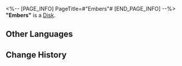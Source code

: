 <%-- [PAGE_INFO]
PageTitle=#"Embers"#
[END_PAGE_INFO] --%>
{{Item Infobox
|id          = 210111
|image       = Item Embers.png
|type        = Disk
|invCategory = Valuables
|rarity      = 3
|effect      = 
|description = A record that can be played on the Express' phonograph. It might be a chance acquisition or a gift from someone else. All sorts of memories surge up when the music plays &mdash; the smiles, encounters, touches, and the excitement of battle. Maybe that is why people still collect records even as society rapidly advances.<br />The current record contains the track "Embers."
}}
{{Description|''It is even a luxury for some people to pass a peaceful day before warm embers.''}}
'''"Embers"''' is a [[Disk]].

==Other Languages==
{{Other Languages
|en   = "Embers"
|zhs  = 《余烬》
|zht  = 〈餘燼〉
|ja   = 『余燼』
|ko   = ≪잔화≫
|es   = Ascuas
|fr   = « Embers »
|ru   = Embers
|th   = "Embers"
|vi   = "Tro Tàn"
|de   = „Warme Glut“
|id   = "Embers"
|pt   = "Embers"
}}

==Change History==
{{Change History|1.0}}